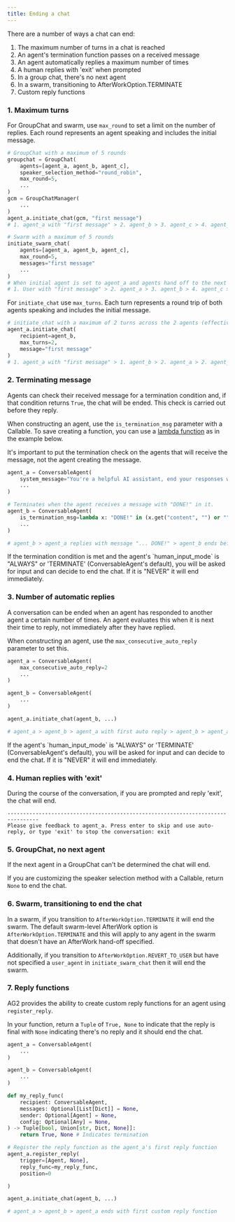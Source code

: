 ```yaml
---
title: Ending a chat
---
```


There are a number of ways a chat can end:
1. The maximum number of turns in a chat is reached
2. An agent's termination function passes on a received message
3. An agent automatically replies a maximum number of times
4. A human replies with 'exit' when prompted
5. In a group chat, there's no next agent
6. In a swarm, transitioning to AfterWorkOption.TERMINATE
7. Custom reply functions

### 1. Maximum turns
For GroupChat and swarm, use `max_round` to set a limit on the number of replies. Each round represents an agent speaking and includes the initial message.

```python
# GroupChat with a maximum of 5 rounds
groupchat = GroupChat(
    agents=[agent_a, agent_b, agent_c],
    speaker_selection_method="round_robin",
    max_round=5,
    ...
)
gcm = GroupChatManager(
    ...
)
agent_a.initiate_chat(gcm, "first message")
# 1. agent_a with "first message" > 2. agent_b > 3. agent_c > 4. agent_a > 5. agent_b > end

# Swarm with a maximum of 5 rounds
initiate_swarm_chat(
    agents=[agent_a, agent_b, agent_c],
    max_round=5,
    messages="first message"
    ...
)
# When initial agent is set to agent_a and agents hand off to the next agent.
# 1. User with "first message" > 2. agent_a > 3. agent_b > 4. agent_c > 5. agent_a > end
```

For `initiate_chat` use `max_turns`. Each turn represents a round trip of both agents speaking and includes the initial message.

```python
# initiate_chat with a maximum of 2 turns across the 2 agents (effectively 4 steps)
agent_a.initiate_chat(
    recipient=agent_b,
    max_turns=2,
    message="first message"
)
# 1. agent_a with "first message" > 1. agent_b > 2. agent_a > 2. agent_b > end
```

### 2. Terminating message
Agents can check their received message for a termination condition and, if that condition returns `True`, the chat will be ended. This check is carried out before they reply.

When constructing an agent, use the `is_termination_msg` parameter with a Callable. To save creating a function, you can use a [lambda function](https://docs.python.org/2/tutorial/controlflow.html#lambda-expressions) as in the example below.

It's important to put the termination check on the agents that will receive the message, not the agent creating the message.

```python
agent_a = ConversableAgent(
    system_message="You're a helpful AI assistant, end your responses with 'DONE!'"
    ...
)

# Terminates when the agent receives a message with "DONE!" in it.
agent_b = ConversableAgent(
    is_termination_msg=lambda x: "DONE!" in (x.get("content", "") or "").upper()
    ...
)

# agent_b > agent_a replies with message "... DONE!" > agent_b ends before replying
```

<Note>
If the termination condition is met and the agent's `human_input_mode` is "ALWAYS" or 'TERMINATE' (ConversableAgent's default), you will be asked for input and can decide to end the chat. If it is "NEVER" it will end immediately.
</Note>

### 3. Number of automatic replies

A conversation can be ended when an agent has responded to another agent a certain number of times. An agent evaluates this when it is next their time to reply, not immediately after they have replied.

When constructing an agent, use the `max_consecutive_auto_reply` parameter to set this.

```python
agent_a = ConversableAgent(
    max_consecutive_auto_reply=2
    ...
)

agent_b = ConversableAgent(
    ...
)

agent_a.initiate_chat(agent_b, ...)

# agent_a > agent_b > agent_a with first auto reply > agent_b > agent_a with second auto reply > agent_b > agent_a ends before replying
```

<Note>
If the agent's `human_input_mode` is "ALWAYS" or 'TERMINATE' (ConversableAgent's default), you will be asked for input and can decide to end the chat. If it is "NEVER" it will end immediately.
</Note>

### 4. Human replies with 'exit'
During the course of the conversation, if you are prompted and reply 'exit', the chat will end.

```console
--------------------------------------------------------------------------------
Please give feedback to agent_a. Press enter to skip and use auto-reply, or type 'exit' to stop the conversation: exit
```

### 5. GroupChat, no next agent
If the next agent in a GroupChat can't be determined the chat will end.

If you are customizing the speaker selection method with a Callable, return `None` to end the chat.

### 6. Swarm, transitioning to end the chat
In a swarm, if you transition to `AfterWorkOption.TERMINATE` it will end the swarm. The default swarm-level AfterWork option is `AfterWorkOption.TERMINATE` and this will apply to any agent in the swarm that doesn't have an AfterWork hand-off specified.

Additionally, if you transition to `AfterWorkOption.REVERT_TO_USER` but have not specified a `user_agent` in `initiate_swarm_chat` then it will end the swarm.

### 7. Reply functions
AG2 provides the ability to create custom reply functions for an agent using `register_reply`.

In your function, return a `Tuple` of `True, None` to indicate that the reply is final with `None` indicating there's no reply and it should end the chat.

```python
agent_a = ConversableAgent(
    ...
)

agent_b = ConversableAgent(
    ...
)

def my_reply_func(
    recipient: ConversableAgent,
    messages: Optional[List[Dict]] = None,
    sender: Optional[Agent] = None,
    config: Optional[Any] = None,
) -> Tuple[bool, Union[str, Dict, None]]:
    return True, None # Indicates termination

# Register the reply function as the agent_a's first reply function
agent_a.register_reply(
    trigger=[Agent, None],
    reply_func=my_reply_func,
    position=0

)

agent_a.initiate_chat(agent_b, ...)

# agent_a > agent_b > agent_a ends with first custom reply function
```
